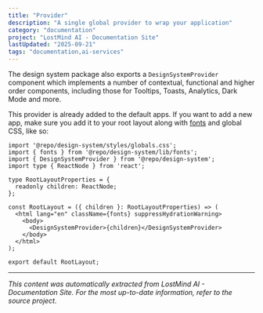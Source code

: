 ```yaml
---
title: "Provider"
description: "A single global provider to wrap your application"
category: "documentation"
project: "LostMind AI - Documentation Site"
lastUpdated: "2025-09-21"
tags: "documentation,ai-services"
---
```


The design system package also exports a `DesignSystemProvider` component which implements a number of contextual, functional and higher order components, including those for Tooltips, Toasts, Analytics, Dark Mode and more.

This provider is already added to the default apps. If you want to add a new app, make sure you add it to your root layout along with [fonts](/packages/design-system/typography) and global CSS, like so:

```tsx title="layout.tsx"
import '@repo/design-system/styles/globals.css';
import { fonts } from '@repo/design-system/lib/fonts';
import { DesignSystemProvider } from '@repo/design-system';
import type { ReactNode } from 'react';

type RootLayoutProperties = {
  readonly children: ReactNode;
};

const RootLayout = ({ children }: RootLayoutProperties) => (
  <html lang="en" className={fonts} suppressHydrationWarning>
    <body>
      <DesignSystemProvider>{children}</DesignSystemProvider>
    </body>
  </html>
);

export default RootLayout;
```


---
*This content was automatically extracted from LostMind AI - Documentation Site. For the most up-to-date information, refer to the source project.*
